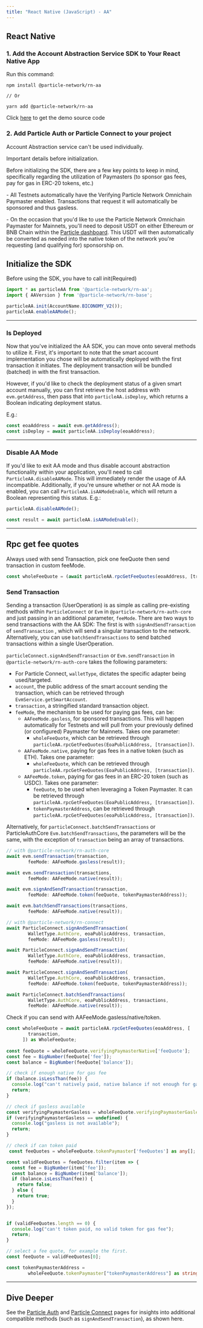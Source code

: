 ```yaml
---
title: "React Native (JavaScript) - AA"
---
```


## React Native

### 1. Add the Account Abstraction Service SDK to Your React Native App

Run this command:

```shell Terminal
npm install @particle-network/rn-aa

// Or

yarn add @particle-network/rn-aa
```

Click [here](https://github.com/Particle-Network/particle-react-native/tree/master/particle-aa) to get the demo source code

### 2. Add Particle Auth or Particle Connect to your project

Account Abstraction service can't be used individually.

<Note>
Important details before initialization.
<p></p>
<p>Before initializing the SDK, there are a few key points to keep in mind, specifically regarding the utilization of Paymasters (to sponsor gas fees, pay for gas in ERC-20 tokens, etc.)</p>
<p></p>
<p>- All Testnets automatically have the Verifying Particle Network Omnichain Paymaster enabled. Transactions that request it will automatically be sponsored and thus gasless.</p>
<p>- On the occasion that you'd like to use the Particle Network Omnichain Paymaster for Mainnets, you'll need to deposit USDT on either Ethereum or BNB Chain within the <a href="https://dashboard.particle.network">Particle dashboard</a>. This USDT will then automatically be converted as needed into the native token of the network you're requesting (and qualifying for) sponsorship on.</p>
</Note>

## Initialize the SDK

Before using the SDK, you have to call init(Required)

```typeScript
import * as particleAA from '@particle-network/rn-aa';
import { AAVersion } from '@particle-network/rn-base';

particleAA.init(AccountName.BICONOMY_V2());
particleAA.enableAAMode();
```

---

### Is Deployed

Now that you've initialized the AA SDK, you can move onto several methods to utilize it. First, it's important to note that the smart account implementation you chose will be automatically deployed with the first transaction it initiates. The deployment transaction will be bundled (batched) in with the first transaction. 

However, if you'd like to check the deployment status of a given smart account manually, you can first retrieve the host address with `evm.getAddress`, then pass that into `particleAA.isDeploy`, which returns a Boolean indicating deployment status.

E.g.:

```typeScript
const eoaAddress = await evm.getAddress();
const isDeploy = await particleAA.isDeploy(eoaAddress);
```

---

### Disable AA Mode

If you'd like to exit AA mode and thus disable account abstraction functionality within your application, you'll need to call `ParticleAA.disableAAMode`. This will immediately render the usage of AA incompatible. Additionally, if you're unsure whether or not AA mode is enabled, you can call `ParticleAA.isAAModeEnable`, which will return a Boolean representing this status. E.g.:

```typeScript
particleAA.disableAAMode();

const result = await particleAA.isAAModeEnable();
```

---

## Rpc get fee quotes

Always used with send Transaction, pick one feeQuote then send transaction in custom feeMode.

```typeScript
const wholeFeeQuote = (await particleAA.rpcGetFeeQuotes(eoaAddress, [transaction])) as WholeFeeQuote;
```

### Send Transaction

Sending a transaction (UserOperation) is as simple as calling pre-existing methods within `ParticleConnect` or `Evm` in `@particle-network/rn-auth-core` and just passing in an additional parameter, `feeMode`. There are two ways to send transactions with the AA SDK: The first is with `signAndSendTransaction` of `sendTransaction` , which will send a singular transaction to the network. Alternatively, you can use `batchSendTransactions` to send batched transactions within a single UserOperation.

`particleConnect.signAndSendTransaction` or `Evm.sendTransaction` in `@particle-network/rn-auth-core` takes the following parameters:

- For Particle Connect, `walletType`, dictates the specific adapter being used/targeted.
- `account`, the public address of the smart account sending the transaction, which can be retrieved through `EvmService.getSmartAccount`.
- `transaction`, a stringified standard transaction object.
- `feeMode`, the mechanism to be used for paying gas fees, can be:
  - `AAFeeMode.gasless`, for sponsored transactions. This will happen automatically for Testnets and will pull from your previously defined (or configured) Paymaster for Mainnets. Takes one parameter:
    - `wholeFeeQuote`, which can be retrieved through `particleAA.rpcGetFeeQuotes(EoaPublicAddress, [transaction])`.
  - `AAFeeMode.native`, paying for gas fees in a native token (such as ETH). Takes one parameter:
    - `wholeFeeQuote`, which can be retrieved through `particleAA.rpcGetFeeQuotes(EoaPublicAddress, [transaction])`.
  - `AAFeeMode.token`, paying for gas fees in an ERC-20 token (such as USDC). Takes one parameter:
    - `feeQuote`, to be used when leveraging a Token Paymaster. It can be retrieved through `particleAA.rpcGetFeeQuotes(EoaPublicAddress, [transaction])`.
    - `tokenPaymasterAddress`, can be  retrieved through `particleAA.rpcGetFeeQuotes(eoaPublicAddress, [transaction])`.

Alternatively, for `particleConnect.batchSendTransactions` or ParticleAuthCore `Evm.batchSendTransactions`, the parameters will be the same, with the exception of `transaction` being an array of transactions.

```typeScript
// with @particle-network/rn-auth-core
await evm.sendTransaction(transaction,
        feeMode: AAFeeMode.gasless(result));

await evm.sendTransaction(transactions,
        feeMode: AAFeeMode.native(result));

await evm.signAndSendTransaction(transaction,
        feeMode: AAFeeMode.token(feeQuote, tokenPaymasterAddress));

await evm.batchSendTransactions(transactions,
        feeMode: AAFeeMode.native(result));

// with @particle-network/rn-connect
await ParticleConnect.signAndSendTransaction(
        WalletType.AuthCore, eoaPublicAddress, transaction,
        feeMode: AAFeeMode.gasless(result));

await ParticleConnect.signAndSendTransaction(
        WalletType.AuthCore, eoaPublicAddress, transaction,
        feeMode: AAFeeMode.native(result));

await ParticleConnect.signAndSendTransaction(
        WalletType.AuthCore, eoaPublicAddress, transaction,
        feeMode: AAFeeMode.token(feeQuote, tokenPaymasterAddress));

await ParticleConnect.batchSendTransactions(
        WalletType.AuthCore, eoaPublicAddress, transactions,
        feeMode: AAFeeMode.native(result));
```

Check if you can send with AAFeeMode.gasless/native/token.

```typeScript
const wholeFeeQuote = await particleAA.rpcGetFeeQuotes(eoaAddress, [
        transaction,
      ]) as WholeFeeQuote;
      
const feeQuote = wholeFeeQuote.verifyingPaymasterNative['feeQuote'];
const fee = BigNumber(feeQuote['fee']);
const balance = BigNumber(feeQuote['balance']);

// check if enough native for gas fee
if (balance.isLessThan(fee)) {
  console.log("can't natively paid, native balance if not enough for gas fee");
  return;
}

// check if gasless available
const verifyingPaymasterGasless = wholeFeeQuote.verifyingPaymasterGasless;
if (verifyingPaymasterGasless == undefined) {
  console.log("gasless is not available");
  return;
}

// check if can token paid
 const feeQuotes = wholeFeeQuote.tokenPaymaster['feeQuotes'] as any[];

const validFeeQuotes = feeQuotes.filter(item => {
  const fee = BigNumber(item['fee']);
  const balance = BigNumber(item['balance']);
  if (balance.isLessThan(fee)) {
    return false;
  } else {
    return true;
  }
});


if (validFeeQuotes.length == 0) {
  console.log("can't token paid, no valid token for gas fee");
  return;
}

// select a fee quote, for example the first.
const feeQuote = validFeeQuotes[0];

const tokenPaymasterAddress =
        wholeFeeQuote.tokenPaymaster["tokenPaymasterAddress"] as string;

```

***

## Dive Deeper

See the [Particle Auth](/api-reference/auth/mobile-sdks/react) and [Particle Connect](/api-reference/connect/mobile/react) pages for insights into additional compatible methods (such as `signAndSendTransaction`), as shown here.
